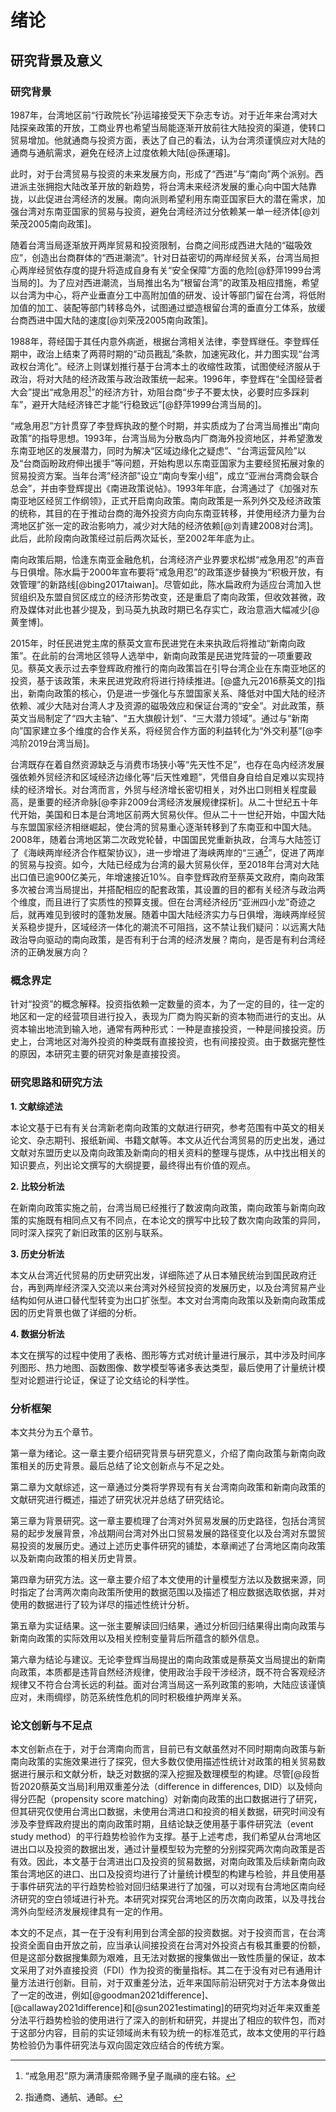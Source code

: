 # 绪论

## 研究背景及意义

### 研究背景

1987年，台湾地区前“行政院长”孙运璿接受天下杂志专访。对于近年来台湾对大陆探亲政策的开放，工商业界也希望当局能逐渐开放前往大陆投资的渠道，使转口贸易增加。他就通商与投资方面，表达了自己的看法，认为台湾须谨慎应对大陆的通商与通航需求，避免在经济上过度依赖大陆[@孫運璿]。

此时，对于台湾贸易与投资的未来发展方向，形成了“西进”与“南向”两个派别。西进派主张拥抱大陆改革开放的新趋势，将台湾未来经济发展的重心向中国大陆靠拢，以此促进台湾经济的发展。南向派则希望利用东南亚国家巨大的潜在需求，加强台湾对东南亚国家的贸易与投资，避免台湾经济过分依赖某一单一经济体[@刘荣茂2005南向政策]。

随着台湾当局逐渐放开两岸贸易和投资限制，台商之间形成西进大陆的“磁吸效应”，创造出台商群体的“西进潮流”。针对日益密切的两岸经贸关系，台湾当局担心两岸经贸依存度的提升将造成自身有关“安全保障”方面的危险[@舒萍1999台湾当局的]。为了应对西进潮流，当局推出名为“根留台湾”的政策及相应措施，希望以台湾为中心，将产业垂直分工中高附加值的研发、设计等部门留在台湾，将低附加值的加工、装配等部门转移岛外，试图通过塑造根留台湾的垂直分工体系，放缓台商西进中国大陆的速度[@刘荣茂2005南向政策]。

1988年，蒋经国于其任内意外病逝，根据台湾相关法律，李登辉继任。李登辉任期中，政治上结束了两蒋时期的“动员戡乱”条款，加速宪政化，并力图实现“台湾政权台湾化”。经济上则谋划推行基于台湾本土的收缩性政策，试图使经济服从于政治，将对大陆的经济政策与政治政策统一起来。1996年，李登辉在“全国经营者大会”提出“戒急用忍^[“戒急用忍”原为满清康熙帝赐予皇子胤禛的座右铭。]”的经济方针，劝阻台商“步子不要太快，必要时应多踩刹车”，避开大陆经济锋芒才能“行稳致远”[@舒萍1999台湾当局的]。

“戒急用忍”方针贯穿了李登辉执政的整个时期，并实质成为了台湾当局推出“南向政策”的指导思想。1993年，台湾当局为分散岛内厂商海外投资地区，并希望激发东南亚地区的发展潜力，同时为解决“区域边缘化之疑虑”、“台湾运营风险”以及“台商函盼政府伸出援手”等问题，开始构思以东南亚国家为主要经贸拓展对象的贸易投资方案。当年台湾"经济部"设立“南向专案小组”，成立“亚洲台湾商会联合总会”，并由李登辉提出《南进政策说帖》。1993年年底，台湾通过了《加强对东南亚地区经贸工作纲领》，正式开启南向政策。南向政策是一系列外交及经济政策的统称，其目的在于推动台商的海外投资方向向东南亚转移，并使用经济力量为台湾地区扩张一定的政治影响力，减少对大陆的经济依赖[@刘青建2008对台湾]。此后，此阶段南向政策经过前后两次延长，至2002年年底为止。

南向政策后期，恰逢东南亚金融危机，台湾经济产业界要求松绑“戒急用忍”的声音与日俱增。陈水扁于2000年宣布要将“戒急用忍”的政策逐步替换为“积极开放，有效管理”的新路线[@bing2017taiwan]。尽管如此，陈水扁政府为适应台湾加入世贸组织及东盟自贸区成立的经济形势改变，还是重启了南向政策，但收效甚微，政府及媒体对此也甚少提及，到马英九执政时期已名存实亡，政治意涵大幅减少[@黄奎博]。

2015年，时任民进党主席的蔡英文宣布民进党在未来执政后将推动“新南向政策”。在此前的台湾地区领导人选举中，新南向政策是民进党阵营的一项重要政见。蔡英文表示过去李登辉政府推行的南向政策旨在引导台湾企业在东南亚地区的投资，基于该政策，未来民进党政府将进行持续推进。[@盛九元2016蔡英文的]指出，新南向政策的核心，仍是进一步强化与东盟国家关系、降低对中国大陆的经济依赖、减少大陆对台湾人才及资源的磁吸效应和保证台湾的“安全”。对此政策，蔡英文当局制定了“四大主轴”、“五大旗舰计划”、“三大潜力领域”。通过与“新南向”国家建立多个维度的合作关系，将经贸合作方面的利益转化为“外交利基”[@李鸿阶2019台湾当局]。

台湾既存在着自然资源缺乏与消费市场狭小等“先天性不足”，也存在岛内经济发展强依赖外贸经济和区域经济边缘化等“后天性难题”，凭借自身自给自足难以实现持续的经济增长。对台湾而言，外贸与经济增长密切相关，对外出口则相关程度最高，是重要的经济命脉[@李非2009台湾经济发展规律探析]。从二十世纪五十年代开始，美国和日本是台湾地区前两大贸易伙伴。但从二十一世纪开始，中国大陆与东盟国家经济相继崛起，使台湾的贸易重心逐渐转移到了东南亚和中国大陆。2008年，随着台湾地区第二次政党轮替，中国国民党重新执政，台湾与大陆签订了《海峡两岸经济合作框架协议》，进一步增进了海峡两岸的“三通^[指通商、通航、通邮。]”，促进了两岸的贸易与投资。如今，大陆已经成为台湾的最大贸易伙伴，至2018年台湾对大陆出口值已逾900亿美元，年增速接近10%。自李登辉政府至蔡英文政府，南向政策多次被台湾当局提出，并搭配相应的配套政策，其设置的目的都有关经济与政治两个维度，而且进行了实质性的预算支援。但在台湾经济经历“亚洲四小龙”奇迹之后，就再难见到彼时的蓬勃发展。随着中国大陆经济实力与日俱增，海峡两岸经贸关系稳步提升，区域经济一体化的潮流不可阻挡，这不禁让我们疑问：以远离大陆政治导向驱动的南向政策，是否有利于台湾的经济发展？南向，是否是有利台湾经济的正确发展方向？

### 概念界定

针对“投资”的概念解释。投资指依赖一定数量的资本，为了一定的目的，往一定的地区和一定的经营项目进行投入，表现为厂商为购买新的资本物而进行的支出。从资本输出地流到输入地，通常有两种形式：一种是直接投资，一种是间接投资。历史上，台湾地区对海外投资的种类既有直接投资，也有间接投资。由于数据完整性的原因，本研究主要的研究对象是直接投资。

### 研究思路和研究方法

**1. 文献综述法**

本论文基于已有有关台湾新老南向政策的文献进行研究，参考范围有中英文的相关论文、杂志期刊、报纸新闻、书籍文献等。本文从近代台湾贸易的历史出发，通过文献对东盟历史以及南向政策及新南向的相关资料的整理与提炼，从中找出相关的知识要点，列出论文撰写的大纲提要，最终得出有价值的观点。

**2. 比较分析法**

在新南向政策实施之前，台湾当局已经推行了数波南向政策，南向政策与新南向政策的实施既有相同点又有不同点，在本论文的撰写中比较了数次南向政策的异同，同时深入探究了新旧政策的区别与联系。

**3. 历史分析法**

本文从台湾近代贸易的历史研究出发，详细陈述了从日本殖民统治到国民政府迁台，再到两岸经济深入交流以来台湾对外经贸投资的发展历史，以及台湾贸易产业结构如何从进口替代型转变为出口扩张型。本文对台湾南向政策以及新南向政策成因的历史背景也做了详细的分析。

**4. 数据分析法**

本文在撰写的过程中使用了表格、图形等方式对统计量进行展示，其中涉及时间序列图形、热力地图、函数图像、数学模型等诸多表达类型，最后使用了计量统计模型对论题进行论证，保证了论文结论的科学性。

### 分析框架

本文共分为五个章节。

第一章为绪论。这一章主要介绍研究背景与研究意义，介绍了南向政策与新南向政策相关的历史背景。最后总结了论文创新点与不足之处。

第二章为文献综述，这一章通过分类将学界现有有关台湾南向政策和新南向政策的文献研究进行概述，描述了研究状况并总结了研究结论。

第三章为背景研究。这一章主要梳理了台湾对外贸易发展的历史路径，包括台湾贸易的起步发展背景，冷战期间台湾对外出口贸易发展的路径变化以及台湾对东盟贸易投资的发展历史。通过上述历史事件研究的铺垫，本章阐述了台湾地区南向政策以及新南向政策的相关历史背景。

第四章为研究方法。这一章主要介绍了本文使用的计量模型方法以及数据来源，同时指定了台湾两次南向政策所使用的数据范围以及描述了相应数据选取依据，并对使用的数据进行了较为详尽的描述性统计分析。

第五章为实证结果。这一张主要解读回归结果，通过分析回归结果得出南向政策与新南向政策的实际效用以及相关控制变量背后所蕴含的额外信息。

第六章为结论与建议。无论李登辉当局提出的南向政策或是蔡英文当局提出的新南向政策，本质都是违背自然经济规律，使用政治手段干涉经济，既不符合客观经济规律又不符合台湾长远的利益。面对台湾当局这一系列政策的影响，大陆应该谨慎应对，未雨绸缪，防范系统性危机的同时积极维护两岸关系。

### 论文创新与不足点

本文创新点在于，对于台湾南向而言，目前已有文献虽然对不同时期南向政策与新南向政策的实施效果进行了探究，但大多数仅使用描述性统计对政策的相关贸易数据进行展示和文献分析，缺乏对数据的深入挖掘及数理模型的构建。尽管[@段哲哲2020蔡英文当局]利用双重差分法（difference in differences, DID）以及倾向得分匹配（propensity score matching）对新南向政策的出口数据进行了研究，但其研究仅使用台湾出口数据，未使用台湾进口和投资的相关数据，研究时间没有涉及李登辉政府提出的南向政策时期，且结论缺乏使用基于事件研究法（event study method）的平行趋势检验作为支撑。基于上述考虑，我们希望从台湾地区进出口以及投资的数据出发，通过计量模型较为完整的分别探究两次南向政策是否有效。因此，本文基于台湾进出口及投资的贸易数据，对南向政策及后续新南向政策台湾地区的进口、出口及投资均进行了计量统计模型的构建与检验，并且使用基于事件研究法的平行趋势检验对回归结果进行了加强，可以对现有台湾地区南向经济研究的空白领域进行补充。本研究对探究台湾地区的历次南向政策，以及寻找台湾外向型经济发展规律具有一定的作用。

本文的不足点，其一在于没有利用到台湾全部的投资数据。对于投资而言，在台湾投资全面自由开放之前，应当承认间接投资在台湾对外投资占有极其重要的份额，但是这部分数据搜集颇为艰难，且无法对数据的搜集做出一致性质量的保证，故本文采用了对外直接投资（FDI）作为投资的衡量指标。其二在于没有对已有通用计量方法进行创新。目前，对于双重差分法，近年来国际前沿研究对于方法本身做出了一定的改进，例如[@goodman2021difference]、[@callaway2021difference]和[@sun2021estimating]的研究均对近年来双重差分法平行趋势检验的使用进行了深入的剖析和研究，并提出了相应的软件包，而对于这部分内容，目前的实证领域尚未有较为统一的标准范式，故本文使用的平行趋势检验仍为事件研究法与双向固定效应结合的传统方案。
